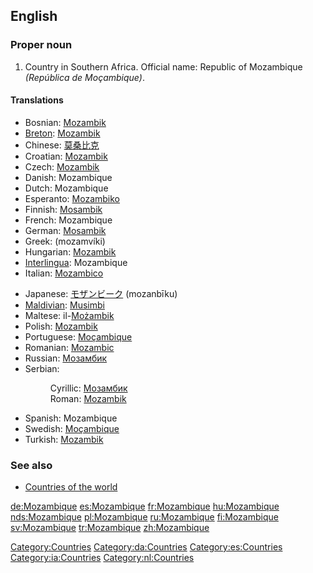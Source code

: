 ==English==
{{wikipedia}}

===Proper noun===
{{en-proper noun}}

# Country in Southern Africa. Official name: Republic of Mozambique ''(República de Moçambique)''.

====Translations====
{{top}}
*Bosnian: [[Mozambik]] {{m}}
*[[Breton]]: [[Mozambik]]
*Chinese: [[莫桑比克]]
*Croatian: [[Mozambik]] {{m}}
*Czech: [[Mozambik]]
*Danish: Mozambique
*Dutch: Mozambique
*Esperanto: [[Mozambiko]]
*Finnish: [[Mosambik]]
*French: Mozambique {{m}}
*German: [[Mosambik]]
*Greek: {{t|el|Μοζαμβίκη|f|}} (mozamvíki)
*Hungarian: [[Mozambik]]
*[[Interlingua]]: Mozambique
*Italian: [[Mozambico]] {{m}}
{{mid}}
*Japanese: [[モザンビーク]] (mozanbīku)
*[[Maldivian]]: [[Musimbi]]
*Maltese: il-[[Możambik]]
*Polish: [[Mozambik]]
*Portuguese: [[Moçambique]]
*Romanian: [[Mozambic]] {{n}}
*Russian: [[Мозамбик]]
*Serbian:
*:Cyrillic: [[Мозамбик]] {{m}}
*:Roman: [[Mozambik]] {{m}}
*Spanish: Mozambique
*Swedish: [[Moçambique]]
*Turkish: [[Mozambik]]
{{bottom}}

===See also===
*[[Countries of the world]]

[[Category:Countries]]
[[Category:da:Countries]]
[[Category:es:Countries]]
[[Category:ia:Countries]]
[[Category:nl:Countries]]

[[de:Mozambique]]
[[es:Mozambique]]
[[fr:Mozambique]]
[[hu:Mozambique]]
[[nds:Mozambique]]
[[pl:Mozambique]]
[[ru:Mozambique]]
[[fi:Mozambique]]
[[sv:Mozambique]]
[[tr:Mozambique]]
[[zh:Mozambique]]